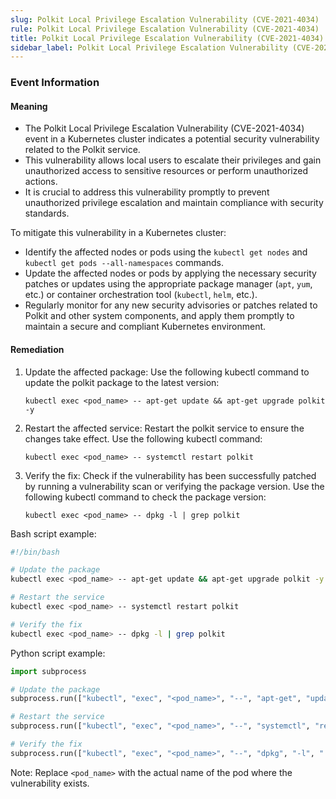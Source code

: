 ```yaml
--- 
slug: Polkit Local Privilege Escalation Vulnerability (CVE-2021-4034)
rule: Polkit Local Privilege Escalation Vulnerability (CVE-2021-4034)
title: Polkit Local Privilege Escalation Vulnerability (CVE-2021-4034)
sidebar_label: Polkit Local Privilege Escalation Vulnerability (CVE-2021-4034)
---
```

                   

### Event Information

#### Meaning

- The Polkit Local Privilege Escalation Vulnerability (CVE-2021-4034) event in a Kubernetes cluster indicates a potential security vulnerability related to the Polkit service.
- This vulnerability allows local users to escalate their privileges and gain unauthorized access to sensitive resources or perform unauthorized actions.
- It is crucial to address this vulnerability promptly to prevent unauthorized privilege escalation and maintain compliance with security standards.

To mitigate this vulnerability in a Kubernetes cluster:
- Identify the affected nodes or pods using the `kubectl get nodes` and `kubectl get pods --all-namespaces` commands.
- Update the affected nodes or pods by applying the necessary security patches or updates using the appropriate package manager (`apt`, `yum`, etc.) or container orchestration tool (`kubectl`, `helm`, etc.).
- Regularly monitor for any new security advisories or patches related to Polkit and other system components, and apply them promptly to maintain a secure and compliant Kubernetes environment.

#### Remediation

1. Update the affected package: Use the following kubectl command to update the polkit package to the latest version:
   ```
   kubectl exec <pod_name> -- apt-get update && apt-get upgrade polkit -y
   ```

2. Restart the affected service: Restart the polkit service to ensure the changes take effect. Use the following kubectl command:
   ```
   kubectl exec <pod_name> -- systemctl restart polkit
   ```

3. Verify the fix: Check if the vulnerability has been successfully patched by running a vulnerability scan or verifying the package version. Use the following kubectl command to check the package version:
   ```
   kubectl exec <pod_name> -- dpkg -l | grep polkit
   ```

Bash script example:
```bash
#!/bin/bash

# Update the package
kubectl exec <pod_name> -- apt-get update && apt-get upgrade polkit -y

# Restart the service
kubectl exec <pod_name> -- systemctl restart polkit

# Verify the fix
kubectl exec <pod_name> -- dpkg -l | grep polkit
```

Python script example:
```python
import subprocess

# Update the package
subprocess.run(["kubectl", "exec", "<pod_name>", "--", "apt-get", "update", "&&", "apt-get", "upgrade", "polkit", "-y"])

# Restart the service
subprocess.run(["kubectl", "exec", "<pod_name>", "--", "systemctl", "restart", "polkit"])

# Verify the fix
subprocess.run(["kubectl", "exec", "<pod_name>", "--", "dpkg", "-l", "|", "grep", "polkit"])
```

Note: Replace `<pod_name>` with the actual name of the pod where the vulnerability exists.

 